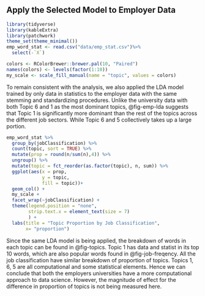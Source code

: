 ## Apply the Selected Model to Employer Data {#sec-emptopic}

```r
library(tidyverse)
library(kableExtra)
library(patchwork)
theme_set(theme_minimal())
emp_word_stat <- read.csv("data/emp_stat.csv")%>% 
  select(-`X`)

colors <- RColorBrewer::brewer.pal(10, "Paired")
names(colors) <- levels(factor(1:10))
my_scale <- scale_fill_manual(name = "topic", values = colors)
```

To remain consistent with the analysis, we also applied the LDA model trained by only data in statistics to the employer data with the same stemming and standardizing procedures. Unlike the university data with both Topic 6 and 1 as the most dominant topics, @fig-emp-lda suggests that Topic 1 is significantly more dominant than the rest of the topics across the different job sectors. While Topic 6 and 5 collectively takes up a large portion.

```r
emp_word_stat %>% 
  group_by(jobClassification) %>% 
  count(topic, sort = TRUE) %>% 
  mutate(prop = round(n/sum(n),4)) %>% 
  ungroup() %>% 
  mutate(topic = fct_reorder(as.factor(topic), n, sum)) %>%
  ggplot(aes(x = prop,
             y = topic,
             fill = topic))+
  geom_col() +
  my_scale +
  facet_wrap(~jobClassification) +
  theme(legend.position = "none",
        strip.text.x = element_text(size = 7)
        ) +
  labs(title = "Topic Proportion by Job Classification",
       x= "proportion")
```

Since the same LDA model is being applied, the breakdown of words in each topic can be found in @fig-topics. Topic 1 has data and statist in its top 10 words, which are also popular words found in @fig-job-freqency. All the job classification have similar breakdown of proportion of topics. Topics 1, 6, 5 are all computational and some statistical elements. Hence we can conclude that both the employers universities have a more computational approach to data science. However, the magnitude of effect for the difference in proportion of topics is not being measured here.